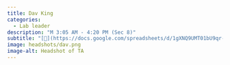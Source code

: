 ```yaml
---
title: Dav King
categories: 
  - Lab leader
description: "M 3:05 AM - 4:20 PM (Sec 8)"
subtitle: "[🔗](https://docs.google.com/spreadsheets/d/1gXNQ9UMT01bU9qr-YDsA2GIpslldHmfwPg1gcOj2GTA/edit?usp=sharing)"
image: headshots/dav.png
image-alt: Headshot of TA
---
```

